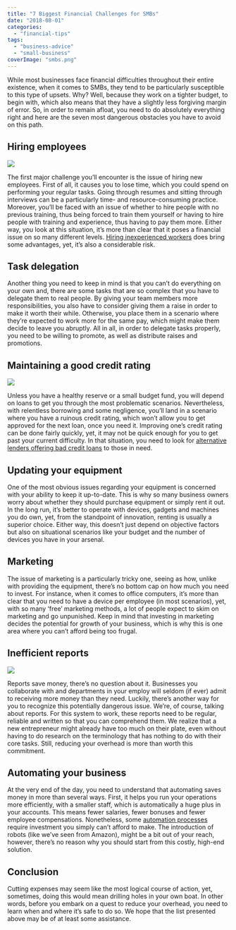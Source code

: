 ```yaml
---
title: "7 Biggest Financial Challenges for SMBs"
date: "2018-08-01"
categories: 
  - "financial-tips"
tags: 
  - "business-advice"
  - "small-business"
coverImage: "smbs.png"
---
```


While most businesses face financial difficulties throughout their entire existence, when it comes to SMBs, they tend to be particularly susceptible to this type of upsets. Why? Well, because they work on a tighter budget, to begin with, which also means that they have a slightly less forgiving margin of error. So, in order to remain afloat, you need to do absolutely everything right and here are the seven most dangerous obstacles you have to avoid on this path.

## Hiring employees

![](images/BSvdMMF.jpg)

The first major challenge you’ll encounter is the issue of hiring new employees. First of all, it causes you to lose time, which you could spend on performing your regular tasks. Going through resumes and sitting through interviews can be a particularly time- and resource-consuming practice. Moreover, you’ll be faced with an issue of whether to hire people with no previous training, thus being forced to train them yourself or having to hire people with training and experience, thus having to pay them more. Either way, you look at this situation, it’s more than clear that it poses a financial issue on so many different levels. [Hiring inexperienced workers](https://www.randstad.com/workforce-insights/workforce360/archives/three-benefits-of-hiring-inexperienced-workers_273/) does bring some advantages, yet, it’s also a considerable risk.

## Task delegation

Another thing you need to keep in mind is that you can’t do everything on your own and, there are some tasks that are so complex that you have to delegate them to real people. By giving your team members more responsibilities, you also have to consider giving them a raise in order to make it worth their while. Otherwise, you place them in a scenario where they’re expected to work more for the same pay, which might make them decide to leave you abruptly. All in all, in order to delegate tasks properly, you need to be willing to promote, as well as distribute raises and promotions.

## Maintaining a good credit rating

![](images/eXoRTp0.jpg)

Unless you have a healthy reserve or a small budget fund, you will depend on loans to get you through the most problematic scenarios. Nevertheless, with relentless borrowing and some negligence, you’ll land in a scenario where you have a ruinous credit rating, which won’t allow you to get approved for the next loan, once you need it. Improving one’s credit rating can be done fairly quickly, yet, it may not be quick enough for you to get past your current difficulty. In that situation, you need to look for [alternative lenders offering bad credit loans](https://www.fairgofinance.com.au/personal-loans/bad-credit-loans/%C2%A0) to those in need.

## Updating your equipment

One of the most obvious issues regarding your equipment is concerned with your ability to keep it up-to-date. This is why so many business owners worry about whether they should purchase equipment or simply rent it out. In the long run, it’s better to operate with devices, gadgets and machines you do own, yet, from the standpoint of innovation, renting is usually a superior choice. Either way, this doesn’t just depend on objective factors but also on situational scenarios like your budget and the number of devices you have in your arsenal.

## Marketing

The issue of marketing is a particularly tricky one, seeing as how, unlike with providing the equipment, there’s no bottom cap on how much you need to invest. For instance, when it comes to office computers, it’s more than clear that you need to have a device per employee (in most scenarios), yet, with so many ‘free’ marketing methods, a lot of people expect to skim on marketing and go unpunished. Keep in mind that investing in marketing decides the potential for growth of your business, which is why this is one area where you can’t afford being too frugal.

## Inefficient reports

![](images/6NHg4DK.jpg)

Reports save money, there’s no question about it. Businesses you collaborate with and departments in your employ will seldom (if ever) admit to receiving more money than they need. Luckily, there’s another way for you to recognize this potentially dangerous issue. We’re, of course, talking about reports. For this system to work, these reports need to be regular, reliable and written so that you can comprehend them. We realize that a new entrepreneur might already have too much on their plate, even without having to do research on the terminology that has nothing to do with their core tasks. Still, reducing your overhead is more than worth this commitment.

## Automating your business

At the very end of the day, you need to understand that automating saves money in more than several ways. First, it helps you run your operations more efficiently, with a smaller staff, which is automatically a huge plus in your accounts. This means fewer salaries, fewer bonuses and fewer employee compensations. Nonetheless, some [automation processes](https://www.inc.com/jeff-haden/how-to-automate-your-business.html) require investment you simply can’t afford to make. The introduction of robots (like we’ve seen from Amazon), might be a bit out of your reach, however, there’s no reason why you should start from this costly, high-end solution.

## Conclusion

Cutting expenses may seem like the most logical course of action, yet, sometimes, doing this would mean drilling holes in your own boat. In other words, before you embark on a quest to reduce your overhead, you need to learn when and where it’s safe to do so. We hope that the list presented above may be of at least some assistance.
